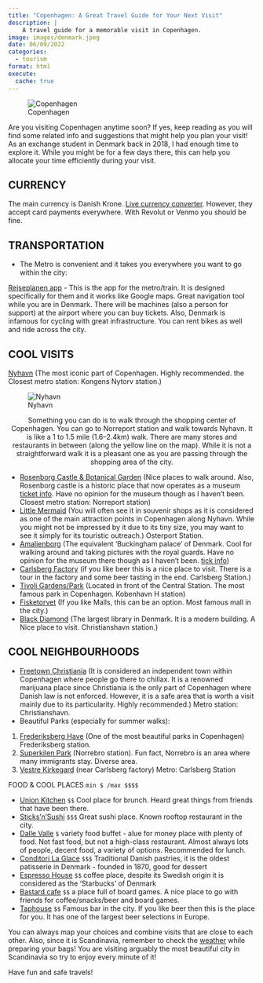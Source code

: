 ```yaml
---
title: "Copenhagen: A Great Travel Guide for Your Next Visit"
description: |
    A travel guide for a memorable visit in Copenhagen.
image: images/denmark.jpeg    
date: 06/09/2022
categories: 
  - tourism
format: html
execute: 
  cache: true
---
```



![Copenhagen](images/denmark.jpeg)

Are you visiting Copenhagen anytime soon? If yes, keep reading as you will find some related info and suggestions that might help you plan your visit! As an exchange student in Denmark back in 2018, I had enough time to explore it. While you might be for a few days there, this can help you allocate your time efficiently during your visit.

## CURRENCY

The main currency is Danish Krone. [Live currency converter](https://www.google.com/search?q=dollar+to+danish+krone&source=hp&ei=MLINYbGHN4PC8gLGqIeYCQ&iflsig=AINFCbYAAAAAYQ3AQFVuSMkc_7jwJsDasRMNBdt2Om3s&oq=dollar+to+danis&gs_lcp=Cgdnd3Mtd2l6EAMYADIFCAAQgAQyBQgAEIAEMgUIABCABDIGCAAQFhAeMgYIABAWEB4yBggAEBYQHjIGCAAQFhAeMgYIABAWEB4yBggAEBYQHjIGCAAQFhAeOgsIABCABBCxAxCDAToRCC4QgAQQsQMQgwEQxwEQowI6CAguELEDEIMBOhQILhCABBDHARCjAhCLAxCoAxCnAzoICAAQsQMQgwE6BQgAELEDOgsILhCxAxCDARCTAjoICAAQgAQQsQM6BAgAEAM6CwguEIAEEMcBEKMCOgsILhCABBCxAxCDAToQCAAQgAQQsQMQgwEQRhCCAjoHCAAQgAQQCjoECAAQClDFD1ibKWCnMGgAcAB4AIABqgGIAdIRkgEEMC4xNZgBAKABAbgBAg&sclient=gws-wiz). However, they accept card payments everywhere. With Revolut or Venmo you should be fine.

## TRANSPORTATION

- The Metro is convenient and it takes you everywhere you want to go within the city:

[Rejseplanen app](https://play.google.com/store/apps/details?id=de.hafas.android.rejseplanen) - This is the app for the metro/train. It is designed specifically for them and it works like Google maps. Great navigation tool while you are in Denmark. There will be machines (also a person for support) at the airport where you can buy tickets.
Also, Denmark is infamous for cycling with great infrastructure. You can rent bikes as well and ride across the city.

## COOL VISITS

[Nyhavn](https://en.wikipedia.org/wiki/Nyhavn) (The most iconic part of Copenhagen. Highly recommended. the Closest metro station: Kongens Nytorv station.)

![Nyhavn](images/nyhavn.jpeg)
<p align = "center">
Something you can do is to walk through the shopping center of Copenhagen. You can go to Norreport station and walk towards Nyhavn. It is like a 1 to 1.5 mile (1.6–2.4km) walk. There are many stores and restaurants in between (along the yellow line on the map). While it is not a straightforward walk it is a pleasant one as you are passing through the shopping area of the city.
</p>

* [Rosenborg Castle & Botanical Garden](https://goo.gl/maps/dCjoHFw3ewzneDpN7) (Nice places to walk around. Also, Rosenborg castle is a historic place that now operates as a museum [ticket info](https://www.kongernessamling.dk/rosenborg/planlaeg-dit-besog/#aabningstider). Have no opinion for the museum though as I haven't been. Closest metro station: Norreport station)
* [Little Mermaid](https://goo.gl/maps/De58c1wCqvktot7t6) (You will often see it in souvenir shops as it is considered as one of the main attraction points in Copenhagen along Nyhavn. While you might not be impressed by it due to its tiny size, you may want to see it simply for its touristic outreach.) Osterport Station.
* [Amalienborg](https://goo.gl/maps/rSsfB9au5kUSRhVr6) (The equivalent 'Buckingham palace' of Denmark. Cool for walking around and taking pictures with the royal guards. Have no opinion for the museum there though as I haven't been. [tick info](https://www.kongernessamling.dk/amalienborg/))
* [Carlsberg Factory](https://www.visitcarlsberg.com/) (if you like beer this is a nice place to visit. There is a tour in the factory and some beer tasting in the end. Carlsberg Station.)
* [Tivoli Gardens/Park](https://www.tivoli.dk/en/) (Located in front of the Central Station. The most famous park in Copenhagen. Kobenhavn H station)
* [Fisketorvet](https://goo.gl/maps/Cr7NiTTa2jxLQKjs5) (If you like Malls, this can be an option. Most famous mall in the city.)
* [Black Diamond](https://goo.gl/maps/fDExkY4pnY53dyRQ7) (The largest library in Denmark. It is a modern building. A Nice place to visit. Christianshavn station.)

## COOL NEIGHBOURHOODS

* [Freetown Christiania](https://en.wikipedia.org/wiki/Freetown_Christiania) (It is considered an independent town within Copenhagen where people go there to chillax. It is a renowned marijuana place since Christiania is the only part of Copenhagen where Danish law is not enforced. However, it is a safe area that is worth a visit mainly due to its particularity. Highly recommended.) Metro station: Christianshavn.
* Beautiful Parks (especially for summer walks):

1. [Frederiksberg Have](https://goo.gl/maps/RDCASoAZ9tL1jrwE9) (One of the most beautiful parks in Copenhagen) Frederiksberg station.
2. [Superkilen Park](https://goo.gl/maps/MnP6CTHT3BiEq4Vv8) (Norrebro station). Fun fact, Norrebro is an area where many immigrants stay. Diverse area.
3. [Vestre Kirkegard](https://goo.gl/maps/oWaVookhxVLVEbs67) (near Carlsberg factory) Metro: Carlsberg Station

FOOD & COOL PLACES `min $ /max $$$$`

* [Union Kitchen](https://goo.gl/maps/1pZNJjQoFN41a7pf6) `$$` Cool place for brunch. Heard great things from friends that have been there.
* [Sticks'n'Sushi](https://goo.gl/maps/s38vK2tezW7YoSNQA) `$$$` Great sushi place. Known rooftop restaurant in the city.
* [Dalle Valle](http://dallevalle.dk/) `$` variety food buffet - alue for money place with plenty of food. Not fast food, but not a high-class restaurant. Almost always lots of people, decent food, a variety of options. Recommended for lunch.
* [Conditori La Glace](https://laglace.dk/) `$$$` Traditional Danish pastries, it is the oldest patisserie in Denmark - founded in 1870, good for dessert
* [Espresso House](https://dk.espressohouse.com/) `$$` coffee place, despite its Swedish origin it is considered as the 'Starbucks' of Denmark
* [Bastard cafe](https://g.page/BastardCafe?share) `$$` a place full of board games. A nice place to go with friends for coffee/snacks/beer and board games.
* [Taphouse](https://goo.gl/maps/UBBap8o9uLqdvXvb9) `$$` Famous bar in the city. If you like beer then this is the place for you. It has one of the largest beer selections in Europe.

You can always map your choices and combine visits that are close to each other. Also, since it is Scandinavia, remember to check the [weather](https://www.google.com/search?q=copenhagen+weather&source=hp&ei=WGgUYe3vO86aa8nfvZgK&iflsig=AINFCbYAAAAAYRR2aVWQHRQiCE1d3uD7jobQ_mBiOYCb&oq=copenhagen+wea&gs_lcp=Cgdnd3Mtd2l6EAMYADIKCAAQgAQQRhCAAjIFCAAQgAQyBQgAEIAEMgUIABCABDIICAAQgAQQyQMyBQgAEIAEMgUIABCABDIFCAAQgAQyBQgAEIAEMgUIABCABDoICAAQsQMQgwE6DgguELEDEIMBEMcBEKMCOgsILhCABBCxAxCDAToFCAAQsQM6CAgAEIAEELEDOgsIABCABBCxAxCDAToUCAAQgAQQsQMQgwEQiwMQqAMQ0gM6DgguELEDEIMBEMcBEK8BOgUILhCABDoLCC4QsQMQxwEQrwE6CAguEIAEEJMCOgsILhCABBDHARCvAToHCC4QChCTAjoECC4QCjoECAAQCjoKCC4QxwEQrwEQCjoHCAAQgAQQClCtBFihH2DTJ2gCcAB4AIABywGIAYMTkgEGMC4xNS4xmAEAoAEBuAEC&sclient=gws-wiz) while preparing your bags! You are visiting arguably the most beautiful city in Scandinavia so try to enjoy every minute of it!

Have fun and safe travels!


